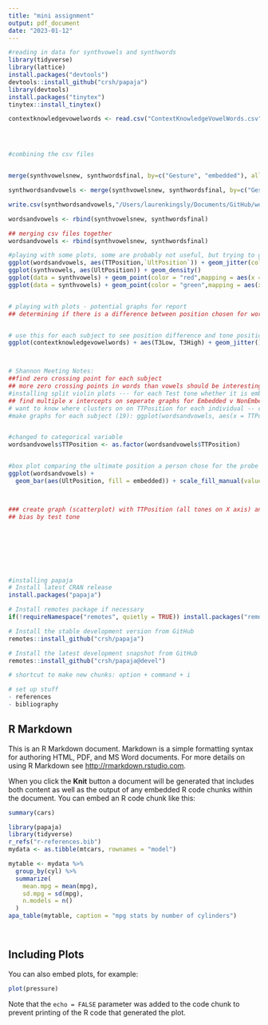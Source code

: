 ```yaml
---
title: "mini assignment"
output: pdf_document
date: "2023-01-12"
---
```


```r


#reading in data for synthvowels and synthwords 
library(tidyverse)
library(lattice)
install.packages("devtools")
devtools::install_github("crsh/papaja")
library(devtools)
install.packages("tinytex") 
tinytex::install_tinytex()

contextknowledgevowelwords <- read.csv("ContextKnowledgeVowelWords.csv")



```



```r

```




```r

```


```r
#combining the csv files 


merge(synthvowelsnew, synthwordsfinal, by=c("Gesture", "embedded"), all.x=T)

synthwordsandvowels <- merge(synthvowelsnew, synthwordsfinal, by=c("Gesture", "embedded"), all.x=T)

write.csv(synthwordsandvowels,"/Users/laurenkingsly/Documents/GitHub/wordsandvowels\\synthwordsfinal.csv", row.names = T)

wordsandvowels <- rbind(synthvowelsnew, synthwordsfinal)

```

```r
## merging csv files together 
wordsandvowels <- rbind(synthvowelsnew, synthwordsfinal)

#playing with some plots, some are probably not useful, but trying to get a spread of the data 
ggplot(wordsandvowels, aes(TTPosition,`UltPosition`)) + geom_jitter(color = "darkviolet")  
ggplot(synthvowels, aes(UltPosition)) + geom_density()
ggplot(data = synthvowels) + geom_point(color = "red",mapping = aes(x = TTPosition, y = PositionDiff))
ggplot(data = synthvowels) + geom_point(color = "green",mapping = aes(x = UltPosition, y = PositionDiff))


# playing with plots - potential graphs for report 
## determining if there is a difference between position chosen for words and vowels by examining the position difference (or accuracy of selection based off trial or probe)


# use this for each subject to see position difference and tone position average across the range of tones 
ggplot(contextknowledgevowelwords) + aes(T3Low, T3High) + geom_jitter() + facet_grid(vars(Condition))



# Shannon Meeting Notes:
##find zero crossing point for each subject 
## more zero crossing points in words than vowels should be interesting finding 
#installing split violin plots --- for each Test tone whether it is embedded or not embedded (Condition = Embedded or Not Embedded, TTPosition as Y axis )
## find multiple x intercepts on seperate graphs for Embedded v NonEmbedded 
# want to know where clusters on on TTPosition for each individual -- code will tel you for each subject how many means they have -- k means clustering for each subject to bin them separately -- show uncertainty for k means is different for words than non words 
#make graphs for each subject (19): ggplot(wordsandvowels, aes(x = TTPosition, y = PositionDiff)) + geom_boxplot(trim = FALSE) - subject number and condition (word or vowel) -- made into a raincloud or dot plot or barcode or others 


#changed to categorical variable 
wordsandvowels$TTPosition <- as.factor(wordsandvowels$TTPosition)


#box plot comparing the ultimate position a person chose for the probe tone divided based on whether they had to listen to vowel continuum or a word 
ggplot(wordsandvowels) + 
  geom_bar(aes(UltPosition, fill = embedded)) + scale_fill_manual(values = c("pink", "lightblue"))



### create graph (scatterplot) with TTPosition (all tones on X axis) and Position Difference on Y axis and see if there is a crossover between tones in  (create two, one graph that is for words and the other for vowels)
## bias by test tone 









```

```r
#installing papaja 
# Install latest CRAN release
install.packages("papaja")

# Install remotes package if necessary
if(!requireNamespace("remotes", quietly = TRUE)) install.packages("remotes")

# Install the stable development version from GitHub
remotes::install_github("crsh/papaja")

# Install the latest development snapshot from GitHub
remotes::install_github("crsh/papaja@devel")
```


```r

# shortcut to make new chunks: option + command + i 

# set up stuff
- references 
- bibliography 
```

## R Markdown

This is an R Markdown document. Markdown is a simple formatting syntax for authoring HTML, PDF, and MS Word documents. For more details on using R Markdown see <http://rmarkdown.rstudio.com>.

When you click the **Knit** button a document will be generated that includes both content as well as the output of any embedded R code chunks within the document. You can embed an R code chunk like this:

```r
summary(cars)

library(papaja)
library(tidyverse)
r_refs("r-references.bib")
mydata <- as.tibble(mtcars, rownames = "model")

mytable <- mydata %>%
  group_by(cyl) %>%
  summarize(
    mean.mpg = mean(mpg),
    sd.mpg = sd(mpg),
    n.models = n()
  )
apa_table(mytable, caption = "mpg stats by number of cylinders")




```

## Including Plots

You can also embed plots, for example:

```r
plot(pressure)
```

Note that the `echo = FALSE` parameter was added to the code chunk to prevent printing of the R code that generated the plot.
